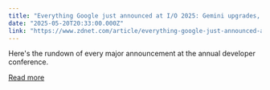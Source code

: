 ```yaml
---
title: "Everything Google just announced at I/O 2025: Gemini upgrades, AI Search, Android XR, and more"
date: "2025-05-20T20:33:00.000Z"
link: "https://www.zdnet.com/article/everything-google-just-announced-at-io-2025-gemini-upgrades-ai-search-android-xr-and-more/"
---
```


Here's the rundown of every major announcement at the annual developer conference.

[Read more](https://www.zdnet.com/article/everything-google-just-announced-at-io-2025-gemini-upgrades-ai-search-android-xr-and-more/)
